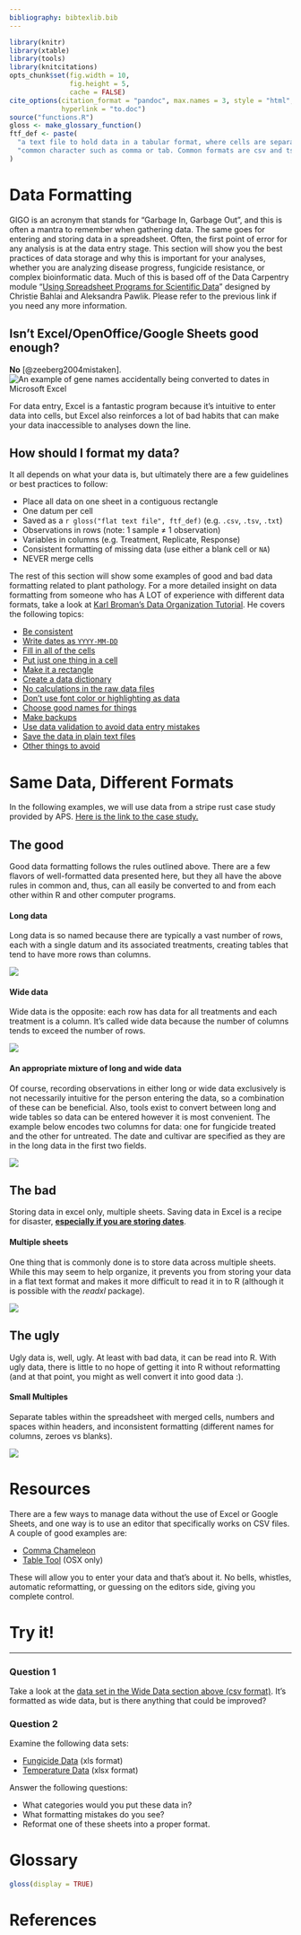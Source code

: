 ```yaml
---
bibliography: bibtexlib.bib
---
```


```r
library(knitr)
library(xtable)
library(tools)
library(knitcitations)
opts_chunk$set(fig.width = 10,
               fig.height = 5,
               cache = FALSE)
cite_options(citation_format = "pandoc", max.names = 3, style = "html", 
             hyperlink = "to.doc")
source("functions.R")
gloss <- make_glossary_function()
ftf_def <- paste(
  "a text file to hold data in a tabular format, where cells are separated by a",
  "common character such as comma or tab. Common formats are csv and tsv."
)
```

# Data Formatting

GIGO is an acronym that stands for "Garbage In, Garbage Out", and this is often 
a mantra to remember when gathering data. The same goes for entering and storing
data in a spreadsheet. Often, the first point of error for any analysis is at 
the data entry stage. This section will show you the best practices of data 
storage and why this is important for your analyses, whether you are analyzing 
disease progress, fungicide resistance, or complex bioinformatic data. Much of this
is based off of the Data Carpentry module "[Using Spreadsheet Programs for
Scientific Data](http://www.datacarpentry.org/2015-03-09-ISI-CODATA/lessons/excel/ecology-examples/00-intro.html)"
designed by Christie Bahlai and Aleksandra Pawlik. Please refer to the previous
link if you need any more information.

## Isn't Excel/OpenOffice/Google Sheets good enough?

**No** [@zeeberg2004mistaken]. 
![An example of gene names accidentally being converted to dates in Microsoft
Excel](images/excel_date_error.jpg){.big_window .knit_image .knit_border}

For data entry, Excel is a fantastic program because it's intuitive to enter data into cells, but Excel also reinforces a lot of bad habits that can make your data inaccessible to analyses down the line.

## How should I format my data?

It all depends on what your data is, but ultimately there are a few guidelines
or best practices to follow:

 - Place all data on one sheet in a contiguous rectangle
 - One datum per cell
 - Saved as a `r gloss("flat text file", ftf_def)` (e.g. `.csv`, `.tsv`, `.txt`)
 - Observations in rows (note: 1 sample ≠ 1 observation)
 - Variables in columns (e.g. Treatment, Replicate, Response)
 - Consistent formatting of missing data (use either a blank cell or `NA`)
 - NEVER merge cells
 
The rest of this section will show some examples of good and bad data formatting related to plant pathology. For a more detailed insight on data formatting from someone who has A LOT of experience with different data formats, take a look at [Karl Broman's Data Organization Tutorial](http://kbroman.org/dataorg/). He covers the following topics:
 
 - [Be consistent](http://kbroman.org/dataorg/pages/consistency.html)
 - [Write dates as `YYYY-MM-DD`](http://kbroman.org/dataorg/pages/dates.html)
 - [Fill in all of the cells](http://kbroman.org/dataorg/pages/no_empty_cells.html)
 - [Put just one thing in a cell](http://kbroman.org/dataorg/pages/one_thing_per_cell.html)
 - [Make it a rectangle](http://kbroman.org/dataorg/pages/rectangle.html)
 - [Create a data dictionary](http://kbroman.org/dataorg/pages/dictionary.html)
 - [No calculations in the raw data files](http://kbroman.org/dataorg/pages/no_calculations.html)
 - [Don't use font color or highlighting as data](http://kbroman.org/dataorg/pages/no_highlighting.html)
 - [Choose good names for things](http://kbroman.org/dataorg/pages/names.html)
 - [Make backups](http://kbroman.org/dataorg/pages/backups.html)
 - [Use data validation to avoid data entry mistakes](http://kbroman.org/dataorg/pages/validation.html)
 - [Save the data in plain text files](http://kbroman.org/dataorg/pages/csv_files.html)
 - [Other things to avoid](http://kbroman.org/dataorg/pages/avoid.html)
 
# Same Data, Different Formats

In the following examples, we will use data from a stripe rust case study
provided by APS. [Here is the link to the case study.](http://www.apsnet.org/edcenter/advanced/topics/EcologyAndEpidemiologyInR/DiseaseProgress/Pages/StripeRust.aspx)

## The good

Good data formatting follows the rules outlined above. There are a few flavors 
of well-formatted data presented here, but they all have the above rules in
common and, thus, can all easily be converted to and from each other within R
and other computer programs.

#### Long data

Long data is so named because there are typically a vast number of rows, each 
with a single datum and its associated treatments, creating tables that tend
to have more rows than columns.

![](images/long_data.png){.knit_border .knit_image}

#### Wide data

Wide data is the opposite: each row has data for all treatments and each treatment is a column. 
It's called wide data because the number of columns tends to exceed the number of rows.

![](images/wide_data.png){.knit_border .knit_image}

#### An appropriate mixture of long and wide data

Of course, recording observations in either long or wide data exclusively is not necessarily intuitive for the person entering the data, so a combination of these can be beneficial. Also, tools exist to convert between long and wide tables so data can be entered however it is most convenient. The example below encodes two columns for data: one for fungicide treated and the other for untreated. The date and cultivar are specified as they are in the long data in the first two fields. 

![](images/two_column_data.png){.knit_border .knit_image}

## The bad

Storing data in excel only, multiple sheets. Saving data in Excel is a recipe
for disaster, [**especially if you are storing
dates**](http://ecologybits.com/index.php/2016/07/06/beware-this-scary-thing-excel-can-do-to-your-data/).

#### Multiple sheets

One thing that is commonly done is to store data across multiple sheets. While
this may seem to help organize, it prevents you from storing your data in a flat
text format and makes it more difficult to read it in to R (although it is
possible with the *readxl* package).

![](images/two_sheet_data.png){.knit_border .knit_image}

## The ugly

Ugly data is, well, ugly. At least with bad data, it can be read into R. With
ugly data, there is little to no hope of getting it into R without reformatting
(and at that point, you might as well convert it into good data :).

#### Small Multiples

Separate tables within the spreadsheet with merged cells, numbers and spaces
within headers, and inconsistent formatting (different names for columns, zeroes
vs blanks).

![](images/ugly_data.png){.knit_border .knit_image}

# Resources

There are a few ways to manage data without the use of Excel or Google Sheets, and one way is to use an editor that specifically works on CSV files. A couple of good examples are:

 - [Comma Chameleon](http://comma-chameleon.io/)
 - [Table Tool](https://github.com/jakob/TableTool#readme) (OSX only)
 
These will allow you to enter your data and that's about it. No bells, whistles, automatic reformatting, or guessing on the editors side, giving you complete control.

# Try it! {#exercise}

------

### Question 1

Take a look at the [data set in the Wide Data section
above (csv format)](http://www.apsnet.org/edcenter/advanced/topics/EcologyAndEpidemiologyInR/DiseaseProgress/Documents/FungicideExample.csv).
It's formatted as wide data, but is there anything that could be improved?

### Question 2

Examine the following data sets:

 - [Fungicide Data](https://github.com/grunwaldlab/Reproducible-science-in-R/blob/master/bad_data/Fungicide%20Spread%20Sheet%202012.xls?raw=true) (xls format)
 - [Temperature Data](https://github.com/grunwaldlab/Reproducible-science-in-R/blob/master/bad_data/Temperature%20Spreadsheet%202012.xlsx?raw=true) (xlsx format)
 
Answer the following questions:

 - What categories would you put these data in?
 - What formatting mistakes do you see?
 - Reformat one of these sheets into a proper format.


# Glossary

```r
gloss(display = TRUE)
```

# References